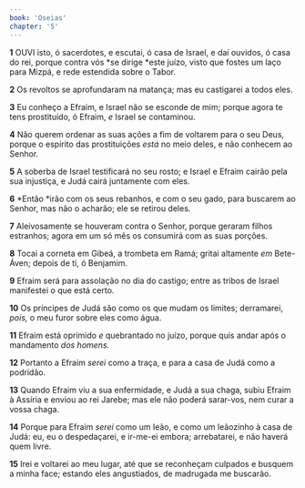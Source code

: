```yaml
---
book: 'Oseias'
chapter: '5'
---
```


**1** OUVI isto, ó sacerdotes, e escutai, ó casa de Israel, e daí ouvidos, ó casa do rei, porque contra vós *se dirige *este juízo, visto que fostes um laço para Mizpá, e rede estendida sobre o Tabor.

**2** Os revoltos se aprofundaram na matança; mas eu castigarei a todos eles.

**3** Eu conheço a Efraim, e Israel não se esconde de mim; porque agora te tens prostituído, ó Efraim, _e_ Israel se contaminou.

**4** Não querem ordenar as suas ações a fim de voltarem para o seu Deus, porque o espírito das prostituições _está_ no meio deles, e não conhecem ao Senhor.

**5** A soberba de Israel testificará no seu rosto; e Israel e Efraim cairão pela sua injustiça, e Judá cairá juntamente com eles.

**6** *Então *irão com os seus rebanhos, e com o seu gado, para buscarem ao Senhor, mas não o acharão; ele se retirou deles.

**7** Aleivosamente se houveram contra o Senhor, porque geraram filhos estranhos; agora em um só mês os consumirá com as suas porções.

**8** Tocai a corneta em Gibeá, a trombeta em Ramá; gritai altamente _em_ Bete-Áven; depois de ti, ó Benjamim.

**9** Efraim será para assolação no dia do castigo; entre as tribos de Israel manifestei o que está certo.

**10** Os príncipes de Judá são como os que mudam os limites; derramarei, _pois,_ o meu furor sobre eles como água.

**11** Efraim está oprimido _e_ quebrantado no juízo, porque quis andar após o mandamento _dos homens._

**12** Portanto a Efraim _serei_ como a traça, e para a casa de Judá como a podridão.

**13** Quando Efraim viu a sua enfermidade, e Judá a sua chaga, subiu Efraim à Assíria e enviou ao rei Jarebe; mas ele não poderá sarar-vos, nem curar a vossa chaga.

**14** Porque para Efraim _serei_ como um leão, e como um leãozinho à casa de Judá: eu, eu o despedaçarei, e ir-me-ei embora; arrebatarei, e não haverá quem livre.

**15** Irei e voltarei ao meu lugar, até que se reconheçam culpados e busquem a minha face; estando eles angustiados, de madrugada me buscarão.
